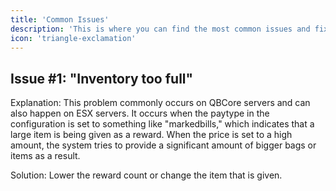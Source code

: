 ```yaml
---
title: 'Common Issues'
description: 'This is where you can find the most common issues and fixes with our script. (if the script is new, this may be empty and will be updated overtime)'
icon: 'triangle-exclamation'
---
```


## Issue #1: "Inventory too full"
Explanation:
This problem commonly occurs on QBCore servers and can also happen on ESX servers. It occurs when the paytype in the configuration is set to something like "markedbills," which indicates that a large item is being given as a reward. When the price is set to a high amount, the system tries to provide a significant amount of bigger bags or items as a result.

Solution:
Lower the reward count or change the item that is given.